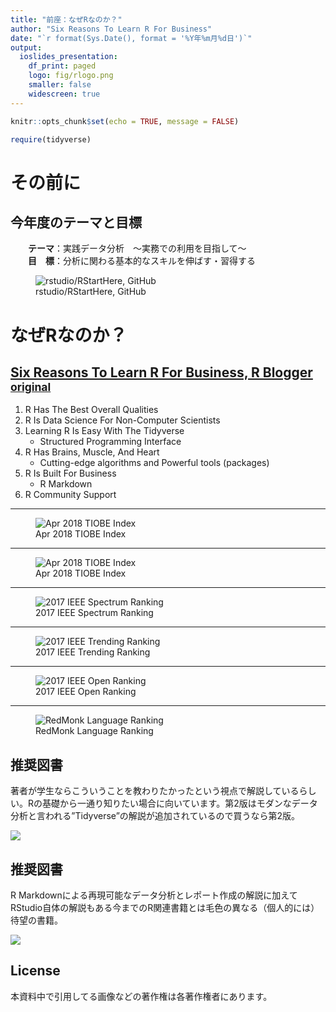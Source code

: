 ---
title: "前座：なぜRなのか？"
author: "Six Reasons To Learn R For Business"
date: "`r format(Sys.Date(), format = '%Y年%m月%d日')`"
output:
  ioslides_presentation:
    df_print: paged
    logo: fig/rlogo.png
    smaller: false
    widescreen: true
---

```{r setup, include=FALSE}
knitr::opts_chunk$set(echo = TRUE, message = FALSE)

require(tidyverse)
```

# その前に

## 今年度のテーマと目標
　　**テーマ**：実践データ分析　～実務での利用を目指して～  
　　**目　標**：分析に関わる基本的なスキルを伸ばす・習得する

![rstudio/RStartHere, GitHub](./fig/dswf.png)

# なぜRなのか？

## [Six Reasons To Learn R For Business, R Blogger](https://www.r-bloggers.com/six-reasons-to-learn-r-for-business/){target="_blank"} ~[original](http://www.business-science.io/business/2017/12/27/six-reasons-to-use-R-for-business.html){target="_blank"}~

1. R Has The Best Overall Qualities
1. R Is Data Science For Non-Computer Scientists
1. Learning R Is Easy With The Tidyverse
    * Structured Programming Interface
1. R Has Brains, Muscle, And Heart
    * Cutting-edge algorithms and Powerful tools (packages)
1. R Is Built For Business
    * R Markdown
1. R Community Support

<!-- [original](http://www.business-science.io/business/2017/12/27/six-reasons-to-use-R-for-business.html){target="_blank"} -->

---

![Apr 2018 TIOBE Index](./fig/TIOBE_index_201804.png)

---

![Apr 2018 TIOBE Index](./fig/TIOBE_index_R_201804.png)

---

![2017 IEEE Spectrum Ranking](./fig/IEEE_Spectrum_Ranking_2017.png)

---

![2017 IEEE Trending Ranking](./fig/IEEE_Trending_Ranking_2017.png)

---

![2017 IEEE Open Ranking](./fig/IEEE_Open_Source_Hubs_Ranking_2017.png)

---

![RedMonk Language Ranking](./fig/redmonklang.png)

## 推奨図書
著者が学生ならこういうことを教わりたかったという視点で解説しているらしい。Rの基礎から一通り知りたい場合に向いています。第2版はモダンなデータ分析と言われる"Tidyverse"の解説が追加されているので買うなら第2版。

![](./fig/r_for_everyone.jpg)

## 推奨図書
R Markdownによる再現可能なデータ分析とレポート作成の解説に加えてRStudio自体の解説もある今までのR関連書籍とは毛色の異なる（個人的には）待望の書籍。

![](./fig/wonderful_R_vol3.jpg)

## License
本資料中で引用してる画像などの著作権は各著作権者にあります。